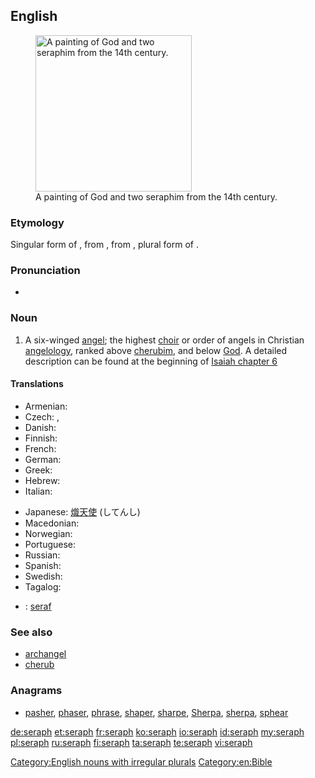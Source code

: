 {{wikipedia|seraph}}
==English==
[[File:Seraphim - Petites Heures de Jean de Berry.jpg|thumb|250px|upright|A painting of God and two seraphim from the 14th century.]]

===Etymology===
Singular form of {{term|seraphim|lang=en}}, from {{etyl|la}} {{term|seraphim|lang=la}}, from {{etyl|he}} {{term|שרפים|tr=serafim|sc=Hebr|lang=he}}, plural form of {{term|שרף|tr=saraf||seraph|sc=Hebr|lang=he}}.

===Pronunciation===
* {{IPA|/ˈserəf/|lang=en}}

===Noun===
{{en-noun|pl=seraphs|pl2=seraphim}}

# {{biblical}} A six-winged [[angel]]; the highest [[choir]] or order of angels in Christian [[angelology]], ranked above [[cherub]]im, and below [[God]]. A detailed description can be found at the beginning of [http://en.wikisource.org/wiki/Bible_%28World_English%29/Isaiah#Chapter_6 Isaiah chapter 6]

====Translations====
{{trans-top|highest order of angels}}
* Armenian: {{t-|hy|սերովբե|tr=serovbe|sc=Armn}}
* Czech: {{t-|cs|seraf|m}}, {{t-|cs|serafín|m}}
* Danish: {{t-|da|seraf}}
* Finnish: {{t+|fi|serafi}}
* French: {{t+|fr|séraphin|m}}
* German: {{t+|de|Seraph|m}}
* Greek: {{t+|el|σεραφείμ}}
* Hebrew: {{t-|he|שרף|m|alt=שָׂרָף}}
* Italian: {{t+|it|serafino|m}}
{{trans-mid}}
* Japanese: [[熾天使]] (してんし)
* Macedonian: {{t-|mk|серафим|m|tr=sérafim}}
* Norwegian: {{t+|no|seraf}}
* Portuguese: {{t+|pt|serafim|m}}
* Russian: {{t+|ru|серафим|m|tr=s'erafím}}
* Spanish: {{t+|es|serafín}}
* Swedish: {{t+|sv|seraf}}
* Tagalog: {{t-|tl|serapin}}
{{trans-bottom}}

{{checktrans-top}}
* {{ttbc|is}}: [[seraf]] {{m}}
{{trans-bottom}}

===See also===
* [[archangel]]
* [[cherub]]

===Anagrams===
* [[pasher#English|pasher]], [[phaser#English|phaser]], [[phrase#English|phrase]], [[shaper#English|shaper]], [[sharpe#English|sharpe]], [[Sherpa#English|Sherpa]], [[sherpa#English|sherpa]], [[sphear#English|sphear]]

[[Category:English nouns with irregular plurals]]
[[Category:en:Bible]]

[[de:seraph]]
[[et:seraph]]
[[fr:seraph]]
[[ko:seraph]]
[[io:seraph]]
[[id:seraph]]
[[my:seraph]]
[[pl:seraph]]
[[ru:seraph]]
[[fi:seraph]]
[[ta:seraph]]
[[te:seraph]]
[[vi:seraph]]